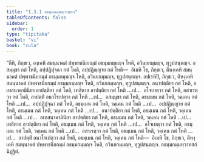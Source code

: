 ```yaml
---
title: "1.3.1 อธมฺมกมฺมทฺวาทสก"
tableOfContents: false
sidebar:
  order: 1
type: "tipitaka"
basket: "vi"
book: "cula"
---
```



<DynamicBreadcrumb />

<Division number="25" book="cula">

<Paragraph number="129" book="cula">
“ตีหิ, ภิกฺขเว, องฺเคหิ สมนฺนาคตํ ปพฺพาชนียกมฺมํ อธมฺมกมฺมญฺจ โหติ, อวินยกมฺมญฺจ, ทุวูปสนฺตญฺจ. อสมฺมุขา กตํ โหติ, อปฺปฏิปุจฺฉา กตํ โหติ, อปฺปฏิญฺญาย กตํ โหติ—  อิเมหิ โข, ภิกฺขเว, ตีหงฺเคหิ สมนฺนาคตํ ปพฺพาชนียกมฺมํ อธมฺมกมฺมญฺจ โหติ, อวินยกมฺมญฺจ, ทุวูปสนฺตญฺจ.
</Paragraph>

<Paragraph number="130" book="cula">
อปเรหิปิ, ภิกฺขเว, ตีหงฺเคหิ สมนฺนาคตํ ปพฺพาชนียกมฺมํ อธมฺมกมฺมญฺจ โหติ, อวินยกมฺมญฺจ, ทุวูปสนฺตญฺจ. อนาปตฺติยา กตํ โหติ, อเทสนาคามินิยา อาปตฺติยา กตํ โหติ, เทสิตาย อาปตฺติยา กตํ โหติ …เป…  อโจเทตฺวา กตํ โหติ, อสาเรตฺวา กตํ โหติ, อาปตฺติํ อนาโรเปตฺวา กตํ โหติ …เป…  อสมฺมุขา กตํ โหติ, อธมฺเมน กตํ โหติ, วคฺเคน กตํ โหติ …เป…  อปฺปฏิปุจฺฉา กตํ โหติ, อธมฺเมน กตํ โหติ, วคฺเคน กตํ โหติ …เป…  อปฺปฏิญฺญาย กตํ โหติ, อธมฺเมน กตํ โหติ, วคฺเคน กตํ โหติ …เป…  อนาปตฺติยา กตํ โหติ, อธมฺเมน กตํ โหติ, วคฺเคน กตํ โหติ …เป…  อเทสนาคามินิยา อาปตฺติยา กตํ โหติ, อธมฺเมน กตํ โหติ, วคฺเคน กตํ โหติ …เป…  เทสิตาย อาปตฺติยา กตํ โหติ, อธมฺเมน กตํ โหติ, วคฺเคน กตํ โหติ …เป…  อโจเทตฺวา กตํ โหติ, อธมฺเมน กตํ โหติ, วคฺเคน กตํ โหติ …เป…  อสาเรตฺวา กตํ โหติ, อธมฺเมน กตํ โหติ, วคฺเคน กตํ โหติ …เป…  อาปตฺติํ อนาโรเปตฺวา กตํ โหติ, อธมฺเมน กตํ โหติ, วคฺเคน กตํ โหติ—  อิเมหิ โข, ภิกฺขเว, ตีหงฺเคหิ สมนฺนาคตํ ปพฺพาชนียกมฺมํ อธมฺมกมฺมญฺจ โหติ, อวินยกมฺมญฺจ, ทุวูปสนฺตญฺจ.

</Paragraph>
</Division>

<Paragraph number="131" type="center" book="cula">
อธมฺมกมฺมทฺวาทสกํ นิฏฺฐิตํ.
</Paragraph>